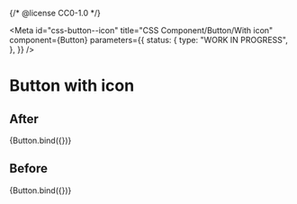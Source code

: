 {/* @license CC0-1.0 */}


<Meta
  id="css-button--icon"
  title="CSS Component/Button/With icon"
  component={Button}
  parameters={{
    status: {
      type: "WORK IN PROGRESS",
    },
  }}
/>

# Button with icon

## After

<Canvas>
  <Story
    name="Icon After"
    args={{
      iconAfter: "utrecht-icon-arrow",
      textContent: "Next",
    }}
  >
    {Button.bind({})}
  </Story>
</Canvas>

## Before

<Canvas>
  <Story
    name="Icon Before"
    args={{
      iconBefore: "utrecht-icon-checkmark",
      textContent: "Versturen",
    }}
  >
    {Button.bind({})}
  </Story>
</Canvas>
